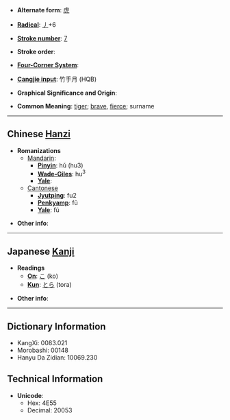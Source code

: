 * '''Alternate form''': [[虎]]

* '''[[Wiktionary:Chinese radical index| Radical]]''': [[Wiktionary:Chinese radical index 丿|丿]]+6

* '''[[Wiktionary:Chinese total strokes index|Stroke number]]''': [[Wiktionary:Chinese total strokes index 7|7]]

* '''Stroke order''': 

* '''[[Wiktionary:Chinese four corner index|Four-Corner System]]''': 

* '''[[Wiktionary:Chinese Cangjie index|Cangjie input]]''': 竹手月 (HQB)

* '''Graphical Significance and Origin''': 

* '''Common Meaning''': [[tiger]]; [[brave]], [[fierce]]; surname

----

== Chinese [[Hanzi]] ==

* '''Romanizations'''
** [[Mandarin]]:
*** '''[[Pinyin]]''': hǔ (hu3)
*** '''[[Wade-Giles]]''': hu<sup>3</sup>
*** '''[[Yale]]''': 
**[[Cantonese]]
***'''[[Jyutping]]''': fu2
***'''[[Penkyamp]]''': fũ
***'''[[Yale]]''': fú

* '''Other info''': 

----

== Japanese [[Kanji]] ==

* '''Readings'''
** '''[[On]]''': [[こ]] (ko)
** '''[[Kun]]''': [[とら]] (tora)

* '''Other info''':  

----

== Dictionary Information ==

* KangXi: 0083.021
* Morobashi: 00148
* Hanyu Da Zidian: 10069.230

== Technical Information ==

* '''Unicode''':
** Hex: 4E55
** Decimal: 20053
